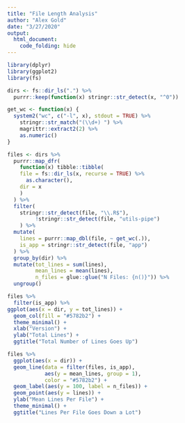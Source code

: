 ```yaml
---
title: "File Length Analysis"
author: "Alex Gold"
date: "3/27/2020"
output: 
  html_document:
    code_folding: hide
---
```

```r
library(dplyr)
library(ggplot2)
library(fs)
```

```r
dirs <- fs::dir_ls(".") %>%
  purrr::keep(function(x) stringr::str_detect(x, "^0"))

get_wc <- function(x) {
  system2("wc", c("-l", x), stdout = TRUE) %>%
    stringr::str_match("(\\d+) ") %>%
    magrittr::extract2(2) %>%
    as.numeric()
}

files <- dirs %>%
  purrr::map_dfr(
    function(x) tibble::tibble(
    file = fs::dir_ls(x, recurse = TRUE) %>%
      as.character(), 
    dir = x
    )
  ) %>%
  filter(
    stringr::str_detect(file, "\\.R$"), 
         !stringr::str_detect(file, "utils-pipe")
    ) %>%
  mutate(
    lines = purrr::map_dbl(file, ~ get_wc(.)), 
    is_app = stringr::str_detect(file, "app")
  ) %>%
  group_by(dir) %>%
  mutate(tot_lines = sum(lines), 
         mean_lines = mean(lines), 
         n_files = glue::glue("N Files: {n()}")) %>%
  ungroup()

```

```r
files %>%
  filter(is_app) %>%
ggplot(aes(x = dir, y = tot_lines)) +
  geom_col(fill = "#5782b2") +
  theme_minimal() +
  xlab("Version") +
  ylab("Total Lines") +
  ggtitle("Total Number of Lines Goes Up")
```

```r
files %>%
  ggplot(aes(x = dir)) +
  geom_line(data = filter(files, is_app), 
            aes(y = mean_lines, group = 1),
            color = "#5782b2") +
  geom_label(aes(y = 100, label = n_files)) +
  geom_point(aes(y = lines)) +
  ylab("Mean Lines Per File") +
  theme_minimal() +
  ggtitle("Lines Per File Goes Down a Lot")
```

